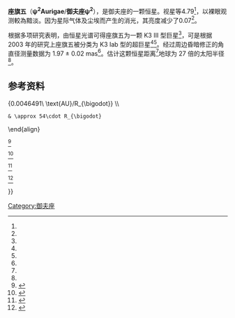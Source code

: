 {{Starbox begin
 | name=Psi<sup>2</sup> Aurigae
}}
{{Starbox image
 | image = 
     <div style="position: relative">[[File:Auriga_IAU.svg|250px]]
     <div style="position: absolute; left: 29.8%; top: 34.2%;">[[File:Cercle_rouge_100%.svg|12px]]</div>
     </div>
 | caption = 御夫座ψ<sup>2</sup>的位置(圈起处)
}}
{{Starbox observe
 | epoch       = J2000
 | ra          = {{RA|06|39|19.82634}}<ref name=aaa474_2_653/>
 | dec         = {{DEC|+42|29|19.9617}}<ref name=aaa474_2_653/>
 | appmag_v    = 4.79<ref name=clpl4_99/>
 | constell    = [[御夫座|御夫座]]
}}
{{Starbox character
 | class       = K3 III<ref name=apj121_118/> or K3 Iab:<ref name=aj125_6_3311/>
 | r-i         = 0.6
 | v-r         = 
 | b-v         = +1.23<ref name=clpl4_99/>
 | u-b         = +1.30<ref name=clpl4_99/>
 | variable    = 
}}
{{Starbox astrometry
 | radial_v    = {{nowrap|16.09 ± 0.19}}<ref name=aaa430_165/>
 | prop_mo_ra  = -0.87<ref name=aaa474_2_653/>
 | prop_mo_dec = -54.97<ref name=aaa474_2_653/>
 | parallax    = 7.84
 | p_error     = 0.29
 | parallax_footnote = <ref name=aaa474_2_653/>
 | absmag_v    = 
}}
{{Starbox detail
 | mass        = 
 | radius      = 27<ref name=lang2006/>
 | luminosity  = 
 | temperature = 4,410<ref name=apjss74/>
 | metal_fe    = –0.10<ref name=apjss74/>
 | gravity     = 2.30<ref name=apjss74/>
 | rotational_velocity = 1.0<ref name=aaa363_239/>
 | age_myr     = 
}}
{{Starbox catalog
 | names = 50 Aurigae, [[Bonner_Durchmusterung|BD]]+42 1585, [[Henry_Draper_Catalogue|HD]] 47174, [[Hipparcos_Catalogue|HIP]] 31832, [[Bright_Star_Catalogue|HR]] 2427, [[Smithsonian_Astrophysical_Observatory_Star_Catalog|SAO]] 41239.<ref name=SIMBAD/>
}}
{{Starbox end}}
 
'''座旗五'''（'''ψ<sup>2</sup>Aurigae'''/'''御夫座ψ<sup>2</sup>'''），是御夫座的一颗恒星。视星等4.79<ref name=clpl4_99/>，以裸眼观测較為黯淡。因为星际气体及尘埃而产生的消光，其亮度减少了0.07<ref name=aaa430_165/>。
 
根据多项研究表明，由恒星光谱可得座旗五为一颗 K3 III 型巨星<ref name=apj121_118/>，可是根据 2003 年的研究上座旗五被分类为 K3 Iab 型的超巨星<ref name=aj125_6_3311/><ref name=SIMBAD/>。经过周边昏暗修正的角直径测量数据为 1.97 ± 0.02  mas<ref name=aaa431_773/>。估计这颗恒星距离<ref name=aaa474_2_653/>地球为 27 倍的太阳半径<ref name=lang2006/>。

==参考资料==
{{reflist|refs=

<ref name=aaa474_2_653>{{citation | first1=Floor | last1=van Leeuwen | title=Validation of the new Hipparcos reduction | volume=474 | issue=2 | pages=653–664 | bibcode=2007A&A...474..653V | arxiv=0708.1752v1 | doi=10.1051/0004-6361:20078357 | journal=Astronomy and Astrophysics | postscript=. |date=November 2007}} ''Note:'' see VizieR catalogue [http://vizier.u-strasbg.fr/viz-bin/Cat?I/311 I/311] {{Webarchive|url=https://archive.is/20121205093257/http://vizier.u-strasbg.fr/viz-bin/Cat?I/311 |date=2012-12-05 }}.</ref>

<ref name=apjss74>{{citation | last=McWilliam | first=Andrew | title=High-resolution spectroscopic survey of 671 GK giants. I - Stellar atmosphere parameters and abundances | journal=Astrophysical Journal Supplement Series | volume=74 | pages=1075–1128 | doi=10.1086/191527 | bibcode=1990ApJS...74.1075M | postscript=. |date=December 1990}}</ref>

<ref name=apj121_118>{{citation | last1=Herbig | first1=George H. | last2=Spalding | first2=John F., Jr. | title=Axial Rotation and Line Broadening in Stars of Spectral Types F0-K5 | journal=Astrophysical Journal | volume=121 | page=118 | doi=10.1086/145969 | bibcode=1955ApJ...121..118H | postscript=. |date=January 1955}}</ref>

<ref name=aaa430_165>{{citation | display-authors=1 | last1=Famaey | first1=B. | last2=Jorissen | first2=A. | last3=Luri | first3=X. | last4=Mayor | first4=M. | last5=Udry | first5=S. | last6=Dejonghe | first6=H. | last7=Turon | first7=C. | title=Local kinematics of K and M giants from CORAVEL/Hipparcos/Tycho-2 data. Revisiting the concept of superclusters | journal=Astronomy and Astrophysics | volume=430 | issue=1 | pages=165–186 | doi=10.1051/0004-6361:20041272 | bibcode=2005A&A...430..165F | arxiv=astro-ph/0409579 | postscript=. |date=January 2005}}</ref>

<ref name=aaa431_773>{{citation | last1=Richichi | first1=A. | last2=Percheron | first2=I. | last3=Khristoforova | first3=M. | title=CHARM2: An updated Catalog of High Angular Resolution Measurements | journal=Astronomy and Astrophysics | volume=431 | issue=2 | pages=773–777 |date=February 2005 | doi=10.1051/0004-6361:20042039 | bibcode=2005A&A...431..773R | postscript=. }}</ref>

<ref name=lang2006>{{citation | first1=Kenneth R. | last1=Lang | title=Astrophysical formulae | volume=1 | series=Astronomy and astrophysics library | edition=3 | publisher=Birkhäuser | year=2006 | isbn=3-540-29692-1 | url=http://books.google.com/books?id=OvTjLcQ4MCQC&pg=PA41 | accessdate=2013-12-16 | archive-date=2013-06-22 | archive-url=https://web.archive.org/web/20130622142724/http://books.google.com/books?id=OvTjLcQ4MCQC&pg=PA41 | dead-url=no }}. The radius (R<sub>*</sub>) is given by:
:<math>\begin{align} 2\cdot R_*
 & = \frac{(128\cdot 1.97\cdot 10^{-3})\ \text{AU}}{0.0046491\ \text{AU}/R_{\bigodot}} \\
 & \approx 54\cdot R_{\bigodot}
\end{align}</math></ref>

<ref name=aj125_6_3311>{{citation | last1=Kidger | first1=Mark R. | last2=Martín-Luis | first2=Fabiola | title=High-Precision Near-Infrared Photometry of a Large Sample of Bright Stars Visible from the Northern Hemisphere | journal=The Astronomical Journal | volume=125 | issue=6 | pages=3311–3333 | doi=10.1086/374996 | bibcode=2003AJ....125.3311K4 | postscript=. |date=June 2003}}</ref>

<ref name=clpl4_99>{{citation | last1=Johnson | display-authors=1 | first1=H. L. | last2=Iriarte | first2=B. | last3=Mitchell | first3=R. I. | last4=Wisniewskj | first4=W. Z. | title=UBVRIJKL photometry of the bright stars | journal=Communications of the Lunar and Planetary Laboratory | volume=4 | issue=99 | year=1966 | bibcode=1966CoLPL...4...99J | postscript=. }}</ref>

<ref name=aaa363_239>{{citation | display-authors=1 | last1=De Medeiros | first1=J. R. | last2=do Nascimento | first2=J. D., Jr. | last3=Sankarankutty | first3=S. | last4=Costa | first4=J. M. | last5=Maia | first5=M. R. G. | title=Rotation and lithium in single giant stars | journal=Astronomy and Astrophysics | volume=363 | pages=239–243 | bibcode=2000A&A...363..239D | postscript=. |arxiv = astro-ph/0010273 |date=November 2000}}</ref>

<ref name=SIMBAD>{{citation | title=50 Aur -- Star in double system| work=SIMBAD Astronomical Database | publisher=Centre de Données astronomiques de Strasbourg | url=http://simbad.u-strasbg.fr/simbad/sim-id?Ident=HD+47174 | accessdate=2012-08-24 | postscript=. }}</ref>

}}

{{模板:御夫座恒星}}
{{星官|座旗|9|11}}
[[Category:御夫座|Category:御夫座]]
